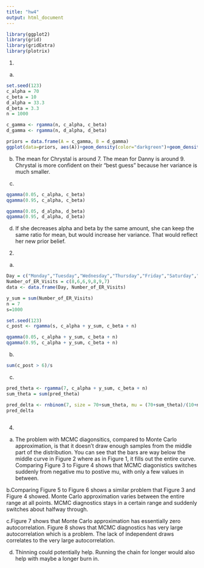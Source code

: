 ---
title: "hw4"
output: html_document
---

```{r}
library(ggplot2)
library(grid)
library(gridExtra)
library(plotrix)
```
1.

a.
```{r}
set.seed(123)
c_alpha = 70
c_beta = 10
d_alpha = 33.3
d_beta = 3.3
n = 1000

c_gamma <- rgamma(n, c_alpha, c_beta)
d_gamma <- rgamma(n, d_alpha, d_beta)

priors = data.frame(A = c_gamma, B = d_gamma)
ggplot(data=priors, aes(A))+geom_density(color="darkgreen")+geom_density(aes(B), color="blue")
```

b.
The mean for Chrystal is around 7. The mean for Danny is around 9. Chrystal is more confident on their "best guess" because her variance is much smaller. 

c.
```{r}
qgamma(0.05, c_alpha, c_beta)
qgamma(0.95, c_alpha, c_beta)

qgamma(0.05, d_alpha, d_beta)
qgamma(0.95, d_alpha, d_beta)
```
d. If she decreases alpha and beta by the same amount, she can keep the same ratio for mean, but would increase her variance. That would reflect her new prior belief.

2.
a.
```{r}
Day = c("Monday","Tuesday","Wednesday","Thursday","Friday","Saturday","Sunday")
Number_of_ER_Visits = c(8,6,6,9,8,9,7)    
data <- data.frame(Day, Number_of_ER_Visits)

y_sum = sum(Number_of_ER_Visits)
n = 7
s=1000

set.seed(123)
c_post <- rgamma(s, c_alpha + y_sum, c_beta + n)

qgamma(0.05, c_alpha + y_sum, c_beta + n)
qgamma(0.95, c_alpha + y_sum, c_beta + n)
```

b.
```{r}
sum(c_post > 6)/s
```

c.
```{r}
pred_theta <- rgamma(7, c_alpha + y_sum, c_beta + n)
sum_theta = sum(pred_theta)

pred_delta <- rnbinom(7, size = 70+sum_theta, mu = (70+sum_theta)/(10+n))
pred_delta
                     
```

4. 
a. The problem with MCMC diagonsitics, compared to Monte Carlo approximation, is that it doesn't draw enough samples from the middle part of the distribution. You can see that the bars are way below the middle curve in Figure 2 where as in Figure 1, it fills out the entire curve. Comparing Figure 3 to Figure 4 shows that MCMC diagonistics switches suddenly from negative mu to postive mu, with only a few values in between.

b.Comparing Figure 5 to Figure 6 shows a similar problem that Figure 3 and Figure 4 showed. Monte Carlo approximation varies between the entire range at all points. MCMC diagnostics stays in a certain range and suddenly switches about halfway through.

c.Figure 7 shows that Monte Carlo approximation has essentially zero autocorrelation. Figure 8 shows that MCMC diagnostics has very large autocorrelation which is a problem. The lack of independent draws correlates to the very large autocorrelation. 

d. Thinning could potentially help. Running the chain for longer would also help with maybe a longer burn in. 
